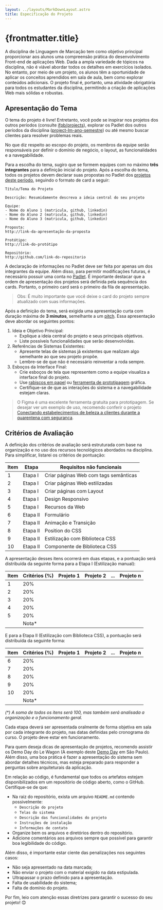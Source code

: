 ```yaml
---
layout: ../layouts/MarkDownLayout.astro
title: Especificação do Projeto
---
```



# {frontmatter.title}

A disciplina de Linguagem de Marcação tem como objetivo principal proporcionar aos alunos uma compreensão prática do desenvolvimento Front-end de aplicações Web. Dada a ampla variedade de tópicos na disciplina, não é viável abordar todos os detalhes em exercícios isolados. No entanto, por meio de um projeto, os alunos têm a oportunidade de aplicar os conceitos aprendidos em sala de aula, bem como explorar conteúdos adicionais. O projeto final é, portanto, uma atividade obrigatória para todos os estudantes da disciplina, permitindo a criação de aplicações Web mais sólidas e robustas.

## Apresentação do Tema

O tema do projeto é livre! Entretanto, você pode se inspirar nos projetos dos outros períodos (consulte [ifpb/projects](https://ifpb.github.io/projects/)), explorar os Padlet dos outros períodos da disciplina ([project-lm-ano-semestre](https://padlet.com/lucachaves/)) ou até mesmo buscar clientes para resolver problemas reais.

No que diz respeito ao escopo do projeto, os membros da equipe serão responsáveis por definir o domínio de negócio, o layout, as funcionalidades e a navegabilidade.

Para a escolha do tema, sugiro que se formem equipes com no máximo **três integrantes** para a definição inicial do projeto. Após a escolha do tema, todos os projetos devem declarar suas propostas no Padlet dos <a href={SUBJECT.PROJECTS_URL} target="_blank">projetos deste período</a>, seguindo o formato de card a seguir:

```text title="Conteúdo do Card"
Título/Tema do Projeto

Descrição: Resumidamente descreva a ideia central do seu projeto

Equipe:
- Nome do Aluno 1 (matricula, github, linkedin)
- Nome do Aluno 2 (matricula, github, linkedin)
- Nome do Aluno 3 (matricula, github, linkedin)

Proposta:
http://link-da-apresentação-da-proposta

Protótipo:
http://link-do-protótipo

Repositório:
http://github.com/link-do-repositorio
```

A declaração de informações no Padlet deve ser feita por apenas um dos integrantes da equipe. Além disso, para permitir modificações futuras, é necessário possuir uma conta no [Padlet](https://padlet.com/referrals/lucachaves). É importante destacar que a ordem de apresentação dos projetos será definida pela sequência dos cards. Portanto, o primeiro card será o primeiro da fila de apresentação.

> Obs: É muito importante que você deixe o card do projeto sempre atualizado com suas informações.

Após a definição do tema, será exigida uma apresentação curta com duração máxima de **3 minutos**, semelhante a um [pitch](https://endeavor.org.br/dinheiro/como-elaborar-um-pitch-quase-perfeito/). Essa apresentação deve abordar os seguintes pontos:

1. Ideia e Objetivo Principal:
     - Explique a ideia central do projeto e seus principais objetivos.
     - Liste possíveis funcionalidades que serão desenvolvidas.
2. Referências de Sistemas Existentes:
      - Apresente telas de sistemas já existentes que realizam algo semelhante ao que seu projeto propõe.
      - Lembre-se de que não é necessário reinventar a roda sempre.
3. Esboços da Interface Final:
     - Crie esboços de tela que representem como a equipe visualiza a interface final do projeto.
     - Use [rabiscos em papel](<(https://developers.google.com/web/fundamentals/design-and-ux/ux-basics/)>) ou [ferramenta de prototipagem](https://uxtools.co/tools/prototyping) gráfica.
     - Certifique-se de que as interações do sistema e a navegabilidade estejam claras.

> O Figma é uma excelente ferramenta gratuita para prototipagem. Se desejar ver um exemplo de uso, recomendo conferir o projeto [Conectando estabelecimentos de beleza a clientes durante a quarentena com segurança](https://medium.com/@nativasconcelos/conectando-estabelecimentos-de-beleza-a-clientes-durante-a-quarentena-com-seguran%C3%A7a-ebf0584b1de1).


## Critérios de Avaliação

A definição dos critérios de avaliação será estruturada com base na organização e no uso dos recursos tecnológicos abordados na disciplina. Para simplificar, listarei os critérios de pontuação:

| Item | Etapa    | Requisitos não funcionais             |
| ---- | -------- | ------------------------------------- |
| 1    | Etapa I  | Criar páginas Web com tags semânticas |
| 2    | Etapa I  | Criar páginas Web estilizadas         |
| 3    | Etapa I  | Criar páginas com Layout              |
| 4    | Etapa I  | Design Responsivo                     |
| 5    | Etapa I  | Recursos da Web                       |
| 6    | Etapa II | Formulário                            |
| 7    | Etapa II | Animação e Transição                  |
| 8    | Etapa II | Position do CSS                       |
| 9    | Etapa II | Estilização com Biblioteca CSS        |
| 10   | Etapa II | Componente de Biblioteca CSS          |

A apresentação desses itens ocorrerá em duas etapas, e a pontuação será distribuída da seguinte forma para a Etapa I (Estilização manual):

| Item | Critérios (%) | Projeto 1 | Projeto 2 | ... | Projeto n |
| ---- | ------------- | --------- | --------- | --- | --------- |
| 1    | 20%           |           |           |     |           |
| 2    | 20%           |           |           |     |           |
| 3    | 20%           |           |           |     |           |
| 4    | 20%           |           |           |     |           |
| 5    | 20%           |           |           |     |           |
|      | Nota\*        |           |           |     |           |

E para a Etapa II (Estilização com Biblioteca CSS), a pontuação será distribuída da seguinte forma:

| Item | Critérios (%) | Projeto 1 | Projeto 2 | ... | Projeto n |
| ---- | ------------- | --------- | --------- | --- | --------- |
| 6    | 20%           |           |           |     |           |
| 7    | 20%           |           |           |     |           |
| 8    | 20%           |           |           |     |           |
| 9    | 20%           |           |           |     |           |
| 10   | 20%           |           |           |     |           |
|      | Nota\*        |           |           |     |           |

_(\*) A soma de todos os itens será 100, mas também será analisada a organização e o funcionamento geral._

Cada etapa deverá ser apresentada oralmente de forma objetiva em sala por cada integrante do projeto, nas datas definidas pelo cronograma do curso. O projeto deve estar em funcionamento.

Para quem deseja dicas de apresentação de projetos, recomendo assistir os Demo Day do Le Wagon (A exemplo deste [Demo Day](https://www.youtube.com/watch?v=nlC1OBVZuOg&list=PLkbmdtbypn7R_BN6nFX-XZc7uDyMSxhye&index=32) em São Paulo). Além disso, uma boa prática é fazer a apresentação do sistema sem abordar detalhes técnicos, mas esteja preparado para responder a perguntas sobre arquiteturais da aplicação.

Em relação ao código, é fundamental que todos os artefatos estejam disponibilizados em um repositório de código aberto, como o GitHub. Certifique-se de que:

- Na raiz do repositório, exista um arquivo `README.md` contendo possivelmente:
  - `Descrição do projeto`
  - `Telas do sistema`
  - `Descrição das funcionalidades do projeto`
  - `Instruções de instalação`
  - `Informações de contato`
- Organize bem os arquivos e diretórios dentro do repositório.
- Adicione comentários aos arquivos sempre que possível para garantir boa legibilidade do código.

Além disso, é importante estar ciente das penalizações nos seguintes casos:

- Não seja apresentado na data marcada;
- Não enviar o projeto com o material exigido na data estipulada.
- Ultrapassar o prazo definido para a apresentação.
- Falta de usabilidade do sistema;
- Falta de domínio do projeto.

Por fim, leio com atenção essas diretrizes para garantir o sucesso do seu projeto! 😊

